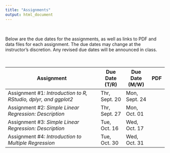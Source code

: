 ```yaml
---
title: "Assignments"
output: html_document
---
```


<br />


Below are the due dates for the assignments, as well as links to PDF and data files for each assignment. The due dates may change at the instructor's discretion. Any revised due dates will be announced in class.

<br />

<table class="table">

<thead>
<tr>
<th style="width:60%;">Assignment</th>
<th style="width:15%;">Due Date (T/R)</th>
<th style="width:15%;">Due Date (M/W)</th>
<th style="width:10%;text-align:center">PDF</th>
</tr>
</thead>

<tbody>

<tr>
<td>Assignment \#1: *Introduction to R, RStudio, dplyr, and ggplot2*</td>
<td>Thr, Sept. 20</td>
<td>Mon, Sept. 24</td>
<td align="center"><font color="f1f1f1"><a href="https://github.com/zief0002/epsy-8251/raw/master/assignments/assignment-01-intro-to-r.pdf"><i class="fas fa-file-pdf fa-lg"></i></a></font></td>
</tr>

<tr>
<td>Assignment \#2: *Simple Linear Regression: Description*</td>
<td>Thr, Sept. 27</td>
<td>Mon, Oct. 01</td>
<td align="center"><font color="f1f1f1"><a href="https://github.com/zief0002/epsy-8251/raw/master/assignments/assignment-02-simple-regression-description.pdf"><i class="fas fa-file-pdf fa-lg"></i></a></font></td>
</tr>

<tr>
<td>Assignment \#3: *Simple Linear Regression: Description*</td>
<td>Tue, Oct. 16</td>
<td>Wed, Oct. 17</td>
<td align="center"><font color="f1f1f1"><a href="https://github.com/zief0002/epsy-8251/raw/master/assignments/assignment-03-simple-regression-inference.pdf"><i class="fas fa-file-pdf fa-lg"></i></a></font></td>
</tr>

<tr>
<td>Assignment \#4: *Introduction to Multiple Regression*</td>
<td>Tue, Oct. 30</td>
<td>Wed, Oct. 31</td>
<td align="center"><font color="f1f1f1"><a href="https://github.com/zief0002/epsy-8251/raw/master/assignments/assignment-04-introduction-to-multiple-regression.pdf"><i class="fas fa-file-pdf fa-lg"></i></a></font></td>
</tr>

</tbody>
</table>



